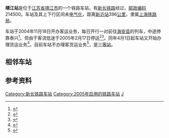 {{noteTA
|1=zh-cn:始发车次; zh-hk:列車班次;
|2=zh-cn:车次; zh-hk:班次;
}}
{{about|新长铁路的车站|天津地铁名称相近的车站|靖江路站|杭州地铁工程名为靖江的车站|永盛路站}}
{{Infobox China railway station
|name = 靖江站
|eng_name = Jingjiang Railway Station
|symbol_right = {{rint|cn|rail}}
|image = 
|caption = 
|other_name = 
|code = 19091<ref>{{cite book|title=中华人民共和国铁路车站代码（GB/T 10302-2010）|publisher=中国标准出版社|year=2010|isbn=155066140495|ignore-isbn-error=true|pages=19}}</ref>
|commercial_code = QCH
|pinyin_code = JJI
|type= 
|业务性质 = 
|技术性质= 
|address = [[江苏省|江苏省]][[泰州市|泰州市]][[靖江市|靖江市]]
|coordinates = {{coord|32.033942|N|120.299846|E|format=dms|display=inline,title|type:railwaystation_region:CN}}
|built= 
|opened= 2004年11月18日
|owned = [[上海局集团|上海局集团]]新长车务段
|operator= 
|line = [[新长铁路|新长铁路]]
|classification = 三等站
|platform = 
|tracks = 
|website = 
}}
'''靖江站'''是位于[[江苏省|江苏省]][[靖江市|靖江市]]的一个铁路车站，有[[新长铁路|新长铁路]]经过，[[邮政编码|邮政编码]]214500。车站及其上下行区间未[[电气化|电气化]]，距离[[新沂站|新沂站]]396[[公里|公里]]，隶属[[上海铁路局|上海铁路局]]。

车站于2004年11月18日开办客运业务，每日开行一对前往[[海安站|海安县]]的列车，中途停靠泰兴<ref>{{cite book|author=靖江年鉴编纂委员会|title=靖江年鉴|year=2005|publisher=方志出版社}}</ref>{{rp|120}}。但由于客流低迷于2005年2月17日停运<ref>{{cite news|title=靖江火车站暂停客运运行|url=http://news.sina.com.cn/c/2005-02-18/11595136138s.shtml|work=扬子晚报|publisher=新浪网|date=2005-02-18}}</ref><ref>{{cite book|author=王建中|title=江苏交通年鉴|year=2006|publisher=江苏交通年鉴社}}</ref>{{rp|338}}。同年4月1日起车站又开始办理货运业务<ref>{{cite book|author=靖江年鉴编纂委员会|title=靖江年鉴|year=2006|publisher=方志出版社|isbn=7-80192-852-0}}</ref>{{rp|115}}。目前车站不办理客货运业务<ref name="12306info">{{Cite web |url=http://hyfw.12306.cn/hyinfo/action/FwcszsAction_index?type=1 |title=12306货运站点查询 上海铁路局 |accessdate=2019-06-07 |archive-date=2016-11-06 |archive-url=https://web.archive.org/web/20161106075157/http://hyfw.12306.cn/hyinfo/action/FwcszsAction_index?type=1 |dead-url=no }}</ref>，是[[三等站_(中铁)|三等站]]。

==相邻车站==
{{start rail box}}
{{s-inop|[[泰兴站|泰兴站]]}}
{{s-line|[[新长铁路|新长铁路]]}}
{{s-inop|[[靖江南站|靖江南站]]}}
{{end box}}

==参考资料==
{{reflist}}

{{新长铁路}}
{{铁路车站小作品}}
{{江苏小作品}}

[[Category:新长铁路车站|Category:新长铁路车站]]
[[Category:2005年启用的铁路车站|Category:2005年启用的铁路车站]]
[[Category:泰州市铁路车站|J]]